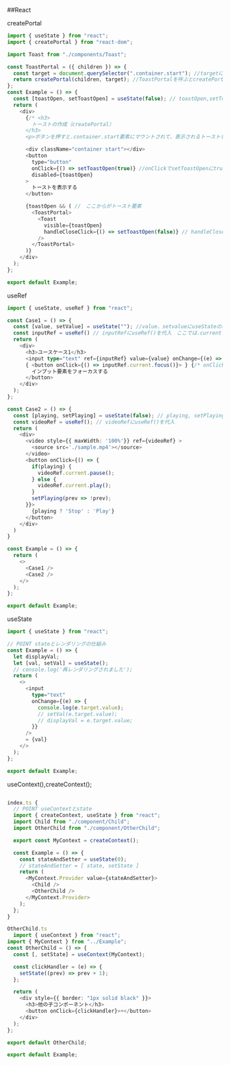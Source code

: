 ##React

createPortal

```js
import { useState } from "react";
import { createPortal } from "react-dom";

import Toast from "./components/Toast";

const ToastPortal = ({ children }) => {
  const target = document.querySelector(".container.start"); //targetにclassNameのDOMを代入
  return createPortal(children, target); //ToastPortalを呼ぶとcreatePortal
};
const Example = () => {
  const [toastOpen, setToastOpen] = useState(false); // toastOpen,setToastOpenにuseStateの初期値falseを分割代入
  return (
    <div>
      {/* <h3>
        トーストの作成（createPortal）
      </h3>
      <p>ボタンを押すと.container.start要素にマウントされて、表示されるトーストを作成してください。トーストにはToastコンポーネントを使用してください。</p> */}

      <div className="container start"></div>
      <button
        type="button"
        onClick={() => setToastOpen(true)} //onClickでsetToastOpenにtrueを設定
        disabled={toastOpen}
      >
        トーストを表示する
      </button>

      {toastOpen && ( //　ここからがトースト要素
        <ToastPortal>
          <Toast
            visible={toastOpen}
            handleCloseClick={() => setToastOpen(false)} // handleCloseClickでsetToastOpenにfalseを設定
          />
        </ToastPortal>
      )}
    </div>
  );
};

export default Example;
```

useRef

```ts
import { useState, useRef } from "react";

const Case1 = () => {
  const [value, setValue] = useState(""); //value、setvalueにuseStateの初期値から文字列を分割代入
  const inputRef = useRef() // inputRefにuseRef()を代入　ここでは.currentプロパティが渡された引数をinputRefに返している
  return (
    <div>
      <h3>ユースケース1</h3>
      <input type="text" ref={inputRef} value={value} onChange={(e) => setValue(e.target.value)} />
      { <button onClick={() => inputRef.current.focus()}> } {/* onClickでinput.currentにfocusする */}
        インプット要素をフォーカスする
      </button>
    </div>
  );
};

const Case2 = () => {
  const [playing, setPlaying] = useState(false); // playing, setPlayingにuseState(false)を分割代入
  const videoRef = useRef(); // videoRefにuseRef()を代入
  return (
    <div>
      <video style={{ maxWidth: '100%'}} ref={videoRef} >
        <source src='./sample.mp4'></source>
      </video>
      <button onClick={() => {
        if(playing) {
          videoRef.current.pause();
        } else {
          videoRef.current.play();
        }
        setPlaying(prev => !prev);
      }}>
        {playing ? 'Stop' : 'Play'}
      </button>
    </div>
  )
}

const Example = () => {
  return (
    <>
      <Case1 />
      <Case2 />
    </>
  );
};

export default Example;


```

useState

```ts
import { useState } from "react";

// POINT stateとレンダリングの仕組み
const Example = () => {
  let displayVal;
  let [val, setVal] = useState();
  // console.log('再レンダリングされました');
  return (
    <>
      <input
        type="text"
        onChange={(e) => {
          console.log(e.target.value);
          // setVal(e.target.value);
          // displayVal = e.target.value;
        }}
      />
      = {val}
    </>
  );
};

export default Example;
```

useContext(),createContext();

```ts

index.ts {
  // POINT useContextとstate
  import { createContext, useState } from "react";
  import Child from "./component/Child";
  import OtherChild from "./component/OtherChild";

  export const MyContext = createContext();

  const Example = () => {
    const stateAndSetter = useState(0);
    // stateAndSetter = [ state, setState ]
    return (
      <MyContext.Provider value={stateAndSetter}>
        <Child />
        <OtherChild />
      </MyContext.Provider>
    );
  };
}

OtherChild.ts
  import { useContext } from "react";
import { MyContext } from "../Example";
const OtherChild = () => {
  const [, setState] = useContext(MyContext);

  const clickHandler = (e) => {
    setState((prev) => prev + 1);
  };

  return (
    <div style={{ border: "1px solid black" }}>
      <h3>他の子コンポーネント</h3>
      <button onClick={clickHandler}>+</button>
    </div>
  );
};

export default OtherChild;

export default Example;

```
